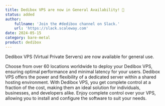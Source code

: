 ```yaml
---
title: Dedibox VPS are now in General Availability! 🚀
status: added
author:
    fullname: 'Join the #dedibox channel on Slack.'
    url: 'https://slack.scaleway.com'
date: 2024-05-15
category: bare-metal
product: dedibox
---
```


Dedibox VPS (Virtual Private Servers) are now available for general use.

Choose from over 60 locations worldwide to deploy your Dedibox VPS, ensuring optimal performance and minimal latency for your users.
Dedibox VPS offers the power and flexibility of a dedicated server within a shared hosting environment. With Dedibox VPS, you get complete control at a fraction of the cost, making them an ideal solution for individuals, businesses, and developers alike. 
Enjoy complete control over your VPS, allowing you to install and configure the software to suit your needs.

